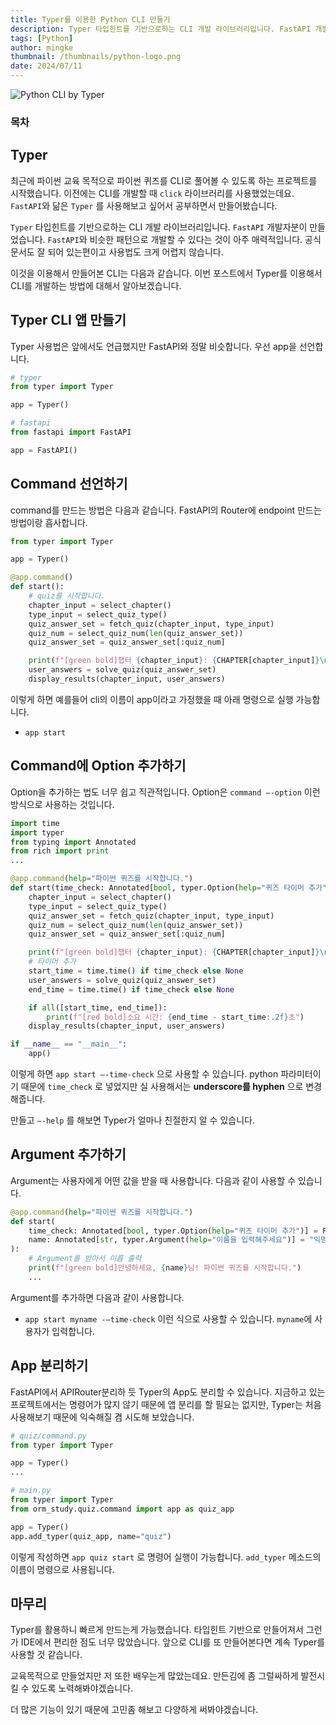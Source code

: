 ```yaml
---
title: Typer를 이용한 Python CLI 만들기
description: Typer 타입힌트를 기반으로하는 CLI 개발 라이브러리입니다. FastAPI 개발자분이 만들었습니다. FastAPI와 비슷한 패턴으로 개발할 수 있다는 것이 아주 매력적입니다
tags: [Python]
author: mingke
thumbnail: /thumbnails/python-logo.png
date: 2024/07/11
---
```


<Image src="/thumbnails/python-logo.png" alt="Python CLI by Typer" />

### 목차

## Typer

최근에 파이썬 교육 목적으로 파이썬 퀴즈를 CLI로 풀어볼 수 있도록 하는 프로젝트를 시작했습니다. 이전에는 CLI를 개발할 때 `click` 라이브러리를 사용했었는데요. `FastAPI`와 닮은 `Typer` 를 사용해보고 싶어서 공부하면서 만들어봤습니다.

`Typer` 타입힌트를 기반으로하는 CLI 개발 라이브러리입니다. `FastAPI` 개발자분이 만들었습니다. `FastAPI`와 비슷한 패턴으로 개발할 수 있다는 것이 아주 매력적입니다. 공식문서도 잘 되어 있는편이고 사용법도 크게 어렵지 않습니다.

이것을 이용해서 만들어본 CLI는 다음과 같습니다. 이번 포스트에서 Typer를 이용해서 CLI를 개발하는 방법에 대해서 알아보겠습니다.

<Link url="https://github.com/Jungminchae/orm-study" />

## Typer CLI 앱 만들기

Typer 사용법은 앞에서도 언급했지만 FastAPI와 정말 비슷합니다. 우선 app을 선언합니다.

```python
# typer
from typer import Typer

app = Typer()

# fastapi
from fastapi import FastAPI

app = FastAPI()
```

## Command 선언하기

command를 만드는 방법은 다음과 같습니다. FastAPI의 Router에 endpoint 만드는 방법이랑 흡사합니다.

```python
from typer import Typer

app = Typer()

@app.command()
def start():
    # quiz를 시작합니다.
    chapter_input = select_chapter()
    type_input = select_quiz_type()
    quiz_answer_set = fetch_quiz(chapter_input, type_input)
    quiz_num = select_quiz_num(len(quiz_answer_set))
    quiz_answer_set = quiz_answer_set[:quiz_num]

    print(f"[green bold]챕터 {chapter_input}: {CHAPTER[chapter_input]}\n")
    user_answers = solve_quiz(quiz_answer_set)
    display_results(chapter_input, user_answers)

```

이렇게 하면 예를들어 cli의 이름이 app이라고 가정했을 때 아래 명령으로 실행 가능합니다.

- `app start`

## Command에 Option 추가하기

Option을 추가하는 법도 너무 쉽고 직관적입니다. Option은 `command —-option` 이런 방식으로 사용하는 것입니다.

```python
import time
import typer
from typing import Annotated
from rich import print
...

@app.command(help="파이썬 퀴즈를 시작합니다.")
def start(time_check: Annotated[bool, typer.Option(help="퀴즈 타이머 추가")] = False):
    chapter_input = select_chapter()
    type_input = select_quiz_type()
    quiz_answer_set = fetch_quiz(chapter_input, type_input)
    quiz_num = select_quiz_num(len(quiz_answer_set))
    quiz_answer_set = quiz_answer_set[:quiz_num]

    print(f"[green bold]챕터 {chapter_input}: {CHAPTER[chapter_input]}\n")
    # 타이머 추가
    start_time = time.time() if time_check else None
    user_answers = solve_quiz(quiz_answer_set)
    end_time = time.time() if time_check else None

    if all([start_time, end_time]):
        print(f"[red bold]소요 시간: {end_time - start_time:.2f}초")
    display_results(chapter_input, user_answers)

if __name__ == "__main__":
    app()

```

이렇게 하면 `app start —-time-check` 으로 사용할 수 있습니다. python 파라미터이기 때문에 `time_check` 로 넣었지만 실 사용해서는 **underscore를 hyphen** 으로 변경해줍니다.

만들고 `—-help` 를 해보면 Typer가 얼마나 친절한지 알 수 있습니다.

## Argument 추가하기

Argument는 사용자에게 어떤 값을 받을 때 사용합니다. 다음과 같이 사용할 수 있습니다.

```python
@app.command(help="파이썬 퀴즈를 시작합니다.")
def start(
    time_check: Annotated[bool, typer.Option(help="퀴즈 타이머 추가")] = False,
    name: Annotated[str, typer.Argument(help="이름을 입력해주세요")] = "익명",
):
    # Argument를 받아서 이름 출력
    print(f"[green bold]안녕하세요, {name}님! 파이썬 퀴즈를 시작합니다.")
    ...
```

Argument를 추가하면 다음과 같이 사용합니다.

- `app start myname -—time-check` 이런 식으로 사용할 수 있습니다. `myname`에 사용자가 입력합니다.

## App 분리하기

FastAPI에서 APIRouter분리하 듯 Typer의 App도 분리할 수 있습니다. 지금하고 있는 프로젝트에서는 명령어가 많지 않기 때문에 앱 분리를 할 필요는 없지만, Typer는 처음 사용해보기 때문에 익숙해질 겸 시도해 보았습니다.

```python
# quiz/command.py
from typer import Typer

app = Typer()
...

# main.py
from typer import Typer
from orm_study.quiz.command import app as quiz_app

app = Typer()
app.add_typer(quiz_app, name="quiz")
```

이렇게 작성하면 `app quiz start` 로 명령어 실행이 가능합니다. `add_typer` 메소드의 이름이 명령으로 사용됩니다.

## 마무리

Typer를 활용하니 빠르게 만드는게 가능했습니다. 타입힌트 기반으로 만들어져서 그런가 IDE에서 편리한 점도 너무 많았습니다. 앞으로 CLI를 또 만들어본다면 계속 Typer를 사용할 것 같습니다.

교육목적으로 만들었지만 저 또한 배우는게 많았는데요. 만든김에 좀 그럴싸하게 발전시킬 수 있도록 노력해봐야겠습니다.

더 많은 기능이 있기 때문에 고민좀 해보고 다양하게 써봐야겠습니다.

<Link url="https://typer.tiangolo.com/" />

<Link url="https://chaechae.life/blog/fastapi-lifespan-class" />
